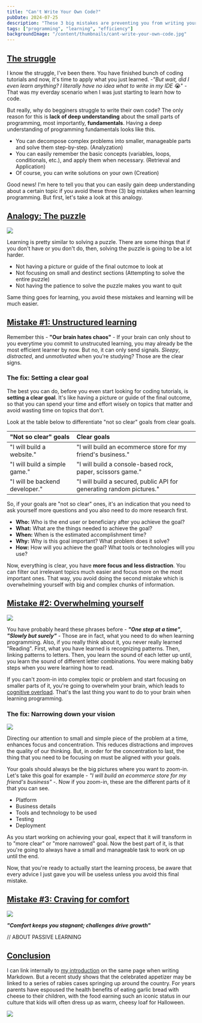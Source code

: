 ```yaml
---
title: "Can't Write Your Own Code?"
pubDate: 2024-07-25
description: "These 3 big mistakes are preventing you from writing your own code. Here's how you fix them 👌"
tags: ["programming", "learning", "efficiency"]
backgroundImage: "/content/thumbnails/cant-write-your-own-code.jpg"
---
```


## [The struggle](#the-struggle)

I know the struggle, I've been there. You have finished bunch of coding tutorials and now, it's time to
apply what you just learned. -_"But wait, did I even learn anything? I literally have no idea what to write in my IDE_ 😭" -
That was my everday scenario when I was just starting to learn how to code.

But really, why do begginers struggle to write their own code? The only reason for this is
**lack of deep understanding** about the small parts of programming, most importantly, **fundamentals**.
Having a deep understanding of programming fundamentals looks like this.

- You can decompose complex problems into smaller, manageable parts and solve them step-by-step. (Analyzation)
- You can easily remember the basic concepts (variables, loops, conditionals, etc.), and apply them when necessary. (Retrieval and Application)
- Of course, you can write solutions on your own (Creation)

Good news! I'm here to tell you that you can easily gain deep understanding about a certain topic
if you avoid these three (3) big mistakes when learning programming. But first, let's take a look at this
analogy.

## [Analogy: The puzzle](#analogy-the-puzzle)

<img
  class="w-full rounded-lg"
  src="https://s3.cloud.ngn.com.tr/kitantik/images/2022-07-20/1br9qfyl5sovicu15ak.jpg"
/>

Learning is pretty similar to solving a puzzle. There are some things that if you don't have or you don't do, then, solving
the puzzle is going to be a lot harder.

- Not having a picture or guide of the final outcmoe to look at
- Not focusing on small and destinct sections (Attempting to solve the entire puzzle)
- Not having the patience to solve the puzzle makes you want to quit

Same thing goes for learning, you avoid these mistakes and learning will be much easier.

## [Mistake #1: Unstructured learning](#mistake-1-unstructured-learning)

Remember this - **"Our brain hates chaos"** - If your brain can only shout to you everytime
you commit to unstrucuted learning, you may already be the most efficient learner by now. But no, it can only
send signals. _Sleepy_, _distracted_, and _unmotivated_ when you're studying? Those are the clear signs.

### The fix: Setting a clear goal

The best you can do, before you even start looking for coding tutorials, is **setting a clear goal**.
It's like having a picture or guide of the final outcome, so that you can spend your time and effort wisely
on topics that matter and avoid wasting time on topics that don't.

Look at the table below to differentiate "not so clear" goals from clear goals.

| "Not so clear" goals           | Clear goals                                                          |
| :----------------------------- | :------------------------------------------------------------------- |
| "I will build a website."      | "I will build an ecommerce store for my friend's business."          |
| "I will build a simple game."  | "I will build a console-based rock, paper, scissors game."           |
| "I will be backend developer." | "I will build a secured, public API for generating random pictures." |

So, if your goals are "not so clear" ones, it's an indication that you need to ask yourself more questions
and you also need to do more research first.

- **Who:** Who is the end user or beneficiary after you achieve the goal?
- **What:** What are the things needed to achieve the goal?
- **When:** When is the estimated accomplishment time?
- **Why:** Why is this goal important? What problem does it solve?
- **How:** How will you achieve the goal? What tools or technologies will you use?

Now, everything is clear, you have **more focus and less distraction**. You can filter out irrelevant
topics much easier and focus more on the most important ones. That way, you avoid doing the second mistake
which is overwhelming yourself with big and complex chunks of information.

## [Mistake #2: Overwhelming yourself](#mistake-2-overwhelming-yourself)

<img
  src="https://encrypted-tbn0.gstatic.com/images?q=tbn:ANd9GcQlvFkoX-uVJUd46BwFmiTOle9czx7egMXeqg&s"
  class="w-full rounded-lg"
/>

You have probably heard these phrases before - **_"One step at a time"_**, **_"Slowly but surely"_** -
Those are in fact, what you need to do when learning programming. Also, if you really think about it,
you never really learned "Reading". First, what you have learned is recognizing patterns.
Then, linking patterns to letters. Then, you learn the sound of each letter up until,
you learn the sound of different letter combinations. You were making baby steps when you were
learning how to read.

If you can't zoom-in into complex topic or problem and start focusing on smaller parts of it, you're going to
overwhelm your brain, which leads to <a href="https://www.mayoclinichealthsystem.org/hometown-health/speaking-of-health/cognitive-overload#:~:text=When%20there%20is%20too%20much,act%20on%20what%20is%20heard" target="_blank">cognitive overload</a>. That's the last thing you want to do to your brain when learning programming.

### The fix: Narrowing down your vision

<img
  src="https://tommccallum.com/wp-content/uploads/2020/03/narrowfocus-e1584970636986.jpg"
  class="w-full rounded-lg"
/>

Directing our attention to small and simple piece of the problem at a time, enhances focus and concentration.
This reduces distractions and improves the quality of our thinking. But, in order for the concentration to last,
the thing that you need to be focusing on must be aligned with your goals.

Your goals should always be the big pictures where you want to zoom-in. Let's take this goal for example -
_"I will build an ecommerce store for my friend's business"_ -. Now if you zoom-in, these are the different parts of it
that you can see.

- Platform
- Business details
- Tools and technology to be used
- Testing
- Deployment

As you start working on achieving your goal, expect that it will transform in to "more clear" or "more narrowed" goal.
Now the best part of it, is that you're going to always have a small and manageable task to work on up until the end.

Now, that you're ready to actually start the learning process, be aware that every advice I just gave you will be useless
unless you avoid this final mistake.

## [Mistake #3: Craving for comfort](#mistake-3-craving-for-comfort)

<img
  src="https://turningpointct.org/wp-content/uploads/2018/01/Comfortable-Cat.jpg"
  class="w-full rounded-lg"
/>

**_"Comfort keeps you stagnant; challenges drive growth"_**

// ABOUT PASSIVE LEARNING

## [Conclusion](#conclusion)

I can link internally to [my introduction](#the-struggle) on the same page when writing Markdown.
But a recent study shows that the celebrated appetizer may be linked to a
series of rabies cases springing up around the country.
For years parents have espoused the health benefits of eating garlic bread
with cheese to their children, with the food earning such an iconic status in
our culture that kids will often dress up as warm, cheesy loaf for Halloween.

<img
  class="w-full rounded-lg"
  src="https://media1.tenor.com/m/ujpbnHiVrBEAAAAC/bye-cartoon-cat.gif"
/>
